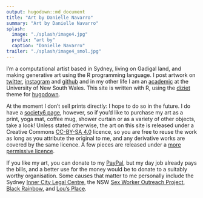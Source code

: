 ```yaml
---
output: hugodown::md_document
title: "Art by Danielle Navarro"
summary: "Art by Danielle Navarro"
splash:
  image: "./splash/image4.jpg"
  prefix: "art by"
  caption: "Danielle Navarro"
trailer: "./splash/image4_smol.jpg"
---
```


I'm a computational artist based in Sydney, living on Gadigal land, and making generative art using the R programming language. I post artwork on [twitter](https://twitter.com/djnavarro), [instagram](https://www.instagram.com/daniellenavarro77/) and  [github](https://github.com/djnavarro) and in my other life I am an [academic](https://djnavarro.net/) at the University of New South Wales. This site is written with R, using the [diziet](https://github.com/djnavarro/hugo-diziet) theme for [hugodown](https://github.com/r-lib/hugodown). 

At the moment I don't sell prints directly: I hope to do so in the future. I do have a [society6 page](https://society6.com/djnavarro), however, so if you'd like to purchase my art as a print, yoga mat, coffee mug, shower curtain or as a variety of other objects, take a look! Unless stated otherwise, the art on this site is released under a Creative Commons [CC-BY-SA 4.0](https://creativecommons.org/licenses/by-sa/4.0/) licence, so you are free to reuse the work as long as you attribute the original to me, and any derivative works are covered by the same licence. A few pieces are released under a [more permissive licence](https://github.com/djnavarro/rtistry). 

If you like my art, you can donate to my [PayPal](https://www.paypal.me/daniellenavarro77), but my day job already pays the bills, and a better use for the money would be to donate to a suitably worthy organisation. Some causes that matter to me personally include the Sydney [Inner City Legal Centre](https://www.iclc.org.au/), the NSW [Sex Worker Outreach Project](https://swop.org.au/), [Black Rainbow](http://www.blackrainbow.org.au/), and [Lou's Place](https://www.lousplace.com.au/).
